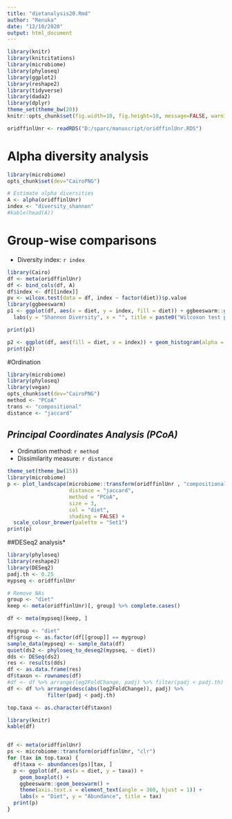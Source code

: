 ```yaml
---
title: "dietanalysis20.Rmd"
author: "Renuka"
date: "12/10/2020"
output: html_document
---
```


 
```r
library(knitr)
library(knitcitations)
library(microbiome)
library(phyloseq)
library(ggplot2)
library(reshape2)
library(tidyverse)
library(dada2)
library(dplyr)
theme_set(theme_bw(20))
knitr::opts_chunk$set(fig.width=10, fig.height=10, message=FALSE, warning=FALSE)

oridffinlUnr <- readRDS("D:/sparc/manuscript/oridffinlUnr.RDS")

```
# Alpha diversity analysis

```r
library(microbiome)
opts_chunk$set(dev="CairoPNG")

# Estimate alpha diversities
A <- alpha(oridffinlUnr)
index <- "diversity_shannon"
#kable(head(A))
```


# Group-wise comparisons
* Diversity index: `r index`

```r
library(Cairo)
df <- meta(oridffinlUnr)
df <- bind_cols(df, A)
df$index <- df[[index]]
pv <- wilcox.test(data = df, index ~ factor(diet))$p.value
library(ggbeeswarm)
p1 <- ggplot(df, aes(x = diet, y = index, fill = diet)) + ggbeeswarm::geom_beeswarm() + theme(axis.text.x = element_text(angle = 0, hjust = 1)) +
  labs(y = "Shannon Diversity", x = "", title = paste0("Wilcoxon test p=", round(pv, 2)))

print(p1)

p2 <- ggplot(df, aes(fill = diet, x = index)) + geom_histogram(alpha = 0.5, position = "dodge") + labs(x = "Shannon Diversity", y = "Density")
print(p2)

```

#Ordination


```r
library(microbiome)
library(phyloseq)
library(vegan)
opts_chunk$set(dev="CairoPNG")
method <- "PCoA"
trans <- "compositional"
distance <- "jaccard"
```

## *Principal Coordinates Analysis (PCoA)*

* Ordination method: `r method`
* Dissimilarity measure: `r distance`

```r
theme_set(theme_bw(15))
library(microbiome)
p <- plot_landscape(microbiome::transform(oridffinlUnr , "compositional"),
                    distance = "jaccard",
                    method = "PCoA",
                    size = 3,
                    col = "diet",
                    shading = FALSE) +
  scale_colour_brewer(palette = "Set1")		    
print(p)
```

##DESeq2 analysis*



```r
library(phyloseq)
library(reshape2)
library(DESeq2)
padj.th <- 0.25
mypseq <- oridffinlUnr

# Remove NAs
group <- "diet"
keep <- meta(oridffinlUnr)[, group] %>% complete.cases()

df <- meta(mypseq)[keep, ]

mygroup <- "diet"
df$group <- as.factor(df[[group]] == mygroup)
sample_data(mypseq) <- sample_data(df)
quiet(ds2 <- phyloseq_to_deseq2(mypseq, ~ diet))
dds <- DESeq(ds2)
res <- results(dds)
df <- as.data.frame(res)
df$taxon <- rownames(df)
#df <- df %>% arrange(log2FoldChange, padj) %>% filter(padj < padj.th) 
df <- df %>% arrange(desc(abs(log2FoldChange)), padj) %>%
             filter(padj < padj.th) 

top.taxa <- as.character(df$taxon)

library(knitr)
kable(df)


df <- meta(oridffinlUnr)
ps <- microbiome::transform(oridffinlUnr, "clr")
for (tax in top.taxa) {
  df$taxa <- abundances(ps)[tax, ]
  p <- ggplot(df, aes(x = diet, y = taxa)) +
    geom_boxplot() +  
    ggbeeswarm::geom_beeswarm() + 
    theme(axis.text.x = element_text(angle = 360, hjust = 1)) +
    labs(x = "Diet", y = "Abundance", title = tax)
  print(p)
}
```

